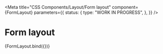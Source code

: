 
<Meta
  title="CSS Components/Layout/Form layout"
  component={FormLayout}
  parameters={{
    status: {
      type: "WORK IN PROGRESS",
    },
  }}
/>

# Form layout

<Canvas>
  <Story name="Form layout">{FormLayout.bind({})}</Story>
</Canvas>
